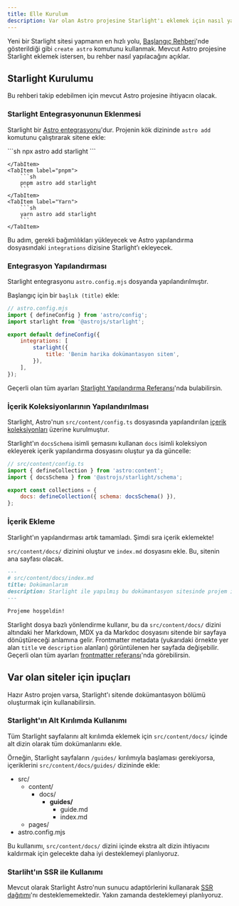 ```yaml
---
title: Elle Kurulum
description: Var olan Astro projesine Starlight'ı eklemek için nasıl yapılandırıldığını öğrenin.
---
```



Yeni bir Starlight sitesi yapmanın en hızlı yolu, [Başlangıç Rehberi](/tr/getting-started/#yeni-proje-oluşturma)'nde gösterildiği gibi `create astro` komutunu kullanmak.
Mevcut Astro projesine Starlight eklemek istersen, bu rehber nasıl yapılacağını açıklar.

## Starlight Kurulumu

Bu rehberi takip edebilmen için mevcut Astro projesine ihtiyacın olacak.

### Starlight Entegrasyonunun Eklenmesi

Starlight bir [Astro entegrasyonu](https://docs.astro.build/en/guides/integrations-guide/)'dur. Projenin kök dizininde `astro add` komutunu çalıştırarak sitene ekle:

<Tabs>
    <TabItem label="npm">
        ```sh
        npx astro add starlight
        ```

    </TabItem>
    <TabItem label="pnpm">
        ```sh
        pnpm astro add starlight
        ```
    </TabItem>
    <TabItem label="Yarn">
        ```sh
        yarn astro add starlight
        ```
    </TabItem>

</Tabs>

Bu adım, gerekli bağımlılıkları yükleyecek ve Astro yapılandırma dosyasındaki `integrations` dizisine Starlight’ı ekleyecek.

### Entegrasyon Yapılandırması

Starlight entegrasyonu `astro.config.mjs` dosyanda yapılandırılmıştır.

Başlangıç için bir `başlık (title)` ekle:

```js {7-9}
// astro.config.mjs
import { defineConfig } from 'astro/config';
import starlight from '@astrojs/starlight';

export default defineConfig({
	integrations: [
		starlight({
			title: 'Benim harika dokümantasyon sitem',
		}),
	],
});
```

Geçerli olan tüm ayarları [Starlight Yapılandırma Referansı](/tr/reference/configuration/)'nda bulabilirsin.

### İçerik Koleksiyonlarının Yapılandırılması

Starlight, Astro'nun `src/content/config.ts` dosyasında yapılandırılan [içerik koleksiyonları](https://docs.astro.build/en/guides/content-collections/) üzerine kurulmuştur.

Starlight'ın `docsSchema` isimli şemasını kullanan `docs` isimli koleksiyon ekleyerek içerik yapılandırma dosyasını oluştur ya da güncelle:

```js ins={3,6}
// src/content/config.ts
import { defineCollection } from 'astro:content';
import { docsSchema } from '@astrojs/starlight/schema';

export const collections = {
	docs: defineCollection({ schema: docsSchema() }),
};
```

### İçerik Ekleme

Starlight'ın yapılandırması artık tamamladı. Şimdi sıra içerik eklemekte!

`src/content/docs/` dizinini oluştur ve `index.md` dosyasını ekle.
Bu, sitenin ana sayfası olacak.

```md
---
# src/content/docs/index.md
title: Dokümanlarım
description: Starlight ile yapılmış bu dokümantasyon sitesinde projem ile ilgili daha fazlasını öğren.
---

Projeme hoşgeldin!
```

Starlight dosya bazlı yönlendirme kullanır, bu da `src/content/docs/` dizini altındaki her Markdown, MDX ya da Markdoc dosyasını sitende bir sayfaya dönüştüreceği anlamına gelir. Frontmatter metadata (yukarıdaki örnekte yer alan `title` ve `description` alanları) görüntülenen her sayfada değişebilir.
Geçerli olan tüm ayarları [frontmatter referansı](/tr/reference/frontmatter/)'nda görebilirsin.

## Var olan siteler için ipuçları

Hazır Astro projen varsa, Starlight'ı sitende dokümantasyon bölümü oluşturmak için kullanabilirsin.

### Starlight'ın Alt Kırılımda Kullanımı

Tüm Starlight sayfalarını alt kırılımda eklemek için `src/content/docs/` içinde alt dizin olarak tüm dokümanlarını ekle.

Örneğin, Starlight sayfaların `/guides/` kırılımıyla başlaması gerekiyorsa, içeriklerini `src/content/docs/guides/` dizininde ekle:


<FileTree>

- src/
  - content/
    - docs/
      - **guides/**
        - guide.md
        - index.md
  - pages/
- astro.config.mjs

</FileTree>

Bu kullanımı, `src/content/docs/` dizini içinde ekstra alt dizin ihtiyacını kaldırmak için gelecekte daha iyi desteklemeyi planlıyoruz.

### Starliht'ın SSR ile Kullanımı

Mevcut olarak Starlight Astro'nun sunucu adaptörlerini kullanarak [SSR dağıtımı](https://docs.astro.build/en/guides/server-side-rendering/)'nı desteklememektedir. Yakın zamanda desteklemeyi planlıyoruz.
